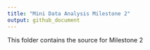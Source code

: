 ```yaml
---
title: "Mini Data Analysis Milestone 2"
output: github_document
---
```


This folder contains the source for Milestone 2